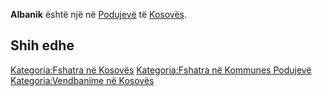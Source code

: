 {{Fshat në 
 | Emri                = Albanik
 | EmriAlt                = 
 | NAME_SHORT_FORM=      
 | NAME_GENERIC=      
 | NAME_SORT_NAME_RO=      ALBANIK
 | FULL_NAME_RO = Albanik
 | FULL_NAME_ND_RO=Albanik
 | SORT_NAME_RG=ALBANIK
 | FULL_NAME_RG=Albanik
 | FULL_NAME_ND_RG=Albanik
 | SRP_NAME_SHORT_FORM=      
 | SRP_NAME_GENERIC=      
 | SRP_NAME_SORT_NAME_RO=      
 | SRP_FULL_NAME_RO = 
 | SRP_FULL_NAME_ND_RO=
 | SRP_SORT_NAME_RG=
 | SRP_FULL_NAME_RG=
 | SRP_FULL_NAME_ND_RG=
 | Emri (Rasa dhanore) = 
 | Figura              = 
 | Shteti              = Kosovo
 | Komuna              = Podujevë
 | Kodi postar         = 
 | Sipërfaqja          = 

 | Popullsia           = 

 | Regj. i popullsisë  = 
 | Dend. e popullsisë  = 
 | Faqja zyrtare       = 
 <!--- Koordinatat ----> 
 | Gjerësia            = 42.863426
 | Gjatësia            = 21.239013
 | Lartësia            = 
}}
'''Albanik''' është një [[]] në [[Podujevë]] të [[Kosovës]].

<!-- == Gjeografia == -->
<!-- == Historia == -->
<!-- == Demografia == -->
== Shih edhe ==
{{Komuna Podujevë}}
{{Kosovo-Administrata-Cung}}

[[Kategoria:Fshatra në Kosovës]]
[[Kategoria:Fshatra në Kommunes Podujevë]]
[[Kategoria:Vendbanime në Kosovës]]